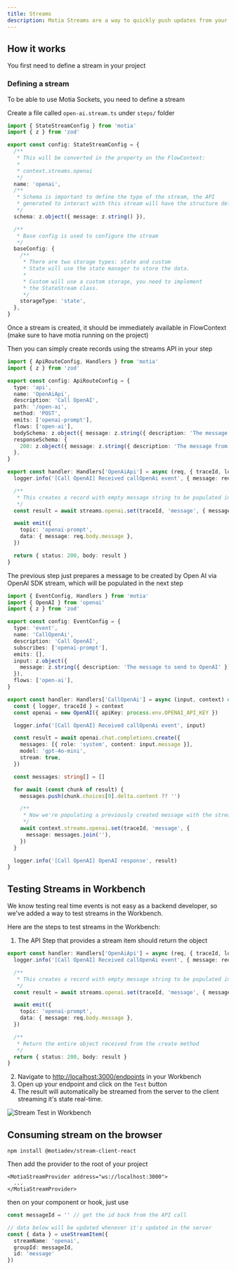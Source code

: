 ```yaml
---
title: Streams 
description: Motia Streams are a way to quickly push updates from your asynchronous workflows to the client without having to implement any sort of polling processes.
---
```


## How it works

You first need to define a stream in your project

### Defining a stream

To be able to use Motia Sockets, you need to define a stream

Create a file called `open-ai.stream.ts` under `steps/` folder

```typescript
import { StateStreamConfig } from 'motia'
import { z } from 'zod'

export const config: StateStreamConfig = {
  /**
   * This will be converted in the property on the FlowContext:
   * 
   * context.streams.openai
   */
  name: 'openai',
  /**
   * Schema is important to define the type of the stream, the API
   * generated to interact with this stream will have the structure defined here
   */  
  schema: z.object({ message: z.string() }),

  /**
   * Base config is used to configure the stream
   */
  baseConfig: {
    /**
     * There are two storage types: state and custom
     * State will use the state manager to store the data.
     * 
     * Custom will use a custom storage, you need to implement 
     * the StateStream class.
     */
    storageType: 'state',
  },
}
```

Once a stream is created, it should be immediately available in FlowContext (make sure to have motia running on the project)

Then you can simply create records using the streams API in your step

```typescript
import { ApiRouteConfig, Handlers } from 'motia'
import { z } from 'zod'

export const config: ApiRouteConfig = {
  type: 'api',
  name: 'OpenAiApi',
  description: 'Call OpenAI',
  path: '/open-ai',
  method: 'POST',
  emits: ['openai-prompt'],
  flows: ['open-ai'],
  bodySchema: z.object({ message: z.string({ description: 'The message to send to OpenAI' }) }),
  responseSchema: {
    200: z.object({ message: z.string({ description: 'The message from OpenAI' }) }) 
  },
}

export const handler: Handlers['OpenAiApi'] = async (req, { traceId, logger, emit, streams }) => {
  logger.info('[Call OpenAI] Received callOpenAi event', { message: req.body.message })

  /**
   * This creates a record with empty message string to be populated in the next step
   */
  const result = await streams.openai.set(traceId, 'message', { message: '' })

  await emit({
    topic: 'openai-prompt',
    data: { message: req.body.message },
  })

  return { status: 200, body: result }
}
```

The previous step just prepares a message to be created by Open AI via OpenAI SDK stream, which will be populated in the next step

```typescript
import { EventConfig, Handlers } from 'motia'
import { OpenAI } from 'openai'
import { z } from 'zod'

export const config: EventConfig = {
  type: 'event',
  name: 'CallOpenAi',
  description: 'Call OpenAI',
  subscribes: ['openai-prompt'],
  emits: [],
  input: z.object({
    message: z.string({ description: 'The message to send to OpenAI' }),
  }),
  flows: ['open-ai'],
}

export const handler: Handlers['CallOpenAi'] = async (input, context) => {
  const { logger, traceId } = context
  const openai = new OpenAI({ apiKey: process.env.OPENAI_API_KEY })

  logger.info('[Call OpenAI] Received callOpenAi event', input)

  const result = await openai.chat.completions.create({
    messages: [{ role: 'system', content: input.message }],
    model: 'gpt-4o-mini',
    stream: true,
  })

  const messages: string[] = []

  for await (const chunk of result) {
    messages.push(chunk.choices[0].delta.content ?? '')

    /**
     * Now we're populating a previously created message with the streamed data from OpenAI
     */
    await context.streams.openai.set(traceId, 'message', { 
      message: messages.join(''),
    })
  }

  logger.info('[Call OpenAI] OpenAI response', result)
}
```

## Testing Streams in Workbench

We know testing real time events is not easy as a backend developer, so we've added a way to test streams in the Workbench.

Here are the steps to test streams in the Workbench:

1. The API Step that provides a stream item should return the object

```typescript
export const handler: Handlers['OpenAiApi'] = async (req, { traceId, logger, emit, streams }) => {
  logger.info('[Call OpenAI] Received callOpenAi event', { message: req.body.message })

  /**
   * This creates a record with empty message string to be populated in the next step
   */
  const result = await streams.openai.set(traceId, 'message', { message: '' })

  await emit({
    topic: 'openai-prompt',
    data: { message: req.body.message },
  })

  /**
   * Return the entire object received from the create method
   */
  return { status: 200, body: result }
}
```

2. Navigate to [http://localhost:3000/endpoints](http://localhost:3000/endpoints) in your Workbench
3. Open up your endpoint and click on the `Test` button
4. The result will automatically be streamed from the server to the client streaming it's state real-time.

![Stream Test in Workbench](./../img/streams-test-workbench.gif)


## Consuming stream on the browser

```
npm install @motiadev/stream-client-react
```

Then add the provider to the root of your project

```tsx
<MotiaStreamProvider address="ws://localhost:3000">
  ...
</MotiaStreamProvider>
```

then on your component or hook, just use

```typescript
const messageId = '' // get the id back from the API call

// data below will be updated whenever it's updated in the server
const { data } = useStreamItem({ 
  streamName: 'openai',
  groupId: messageId,
  id: 'message'
})
```